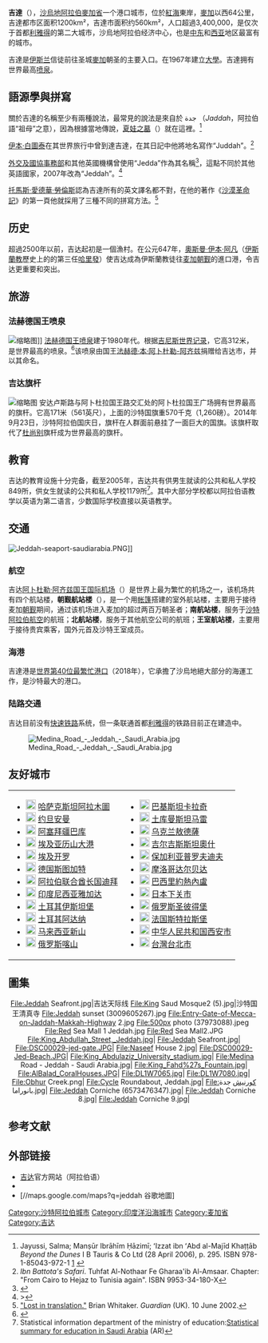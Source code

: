 {{Infobox settlement
|official_name = 吉達
|nickname =   紅海的新娘
|native_name = جدّة ''Jidda''
|settlement_type=市
|motto = 吉達與眾不同
|image_skyline = Jeddah Corniche 36.jpg
|image_caption = 吉達市鎮廳
|image_flag = 
|flag_link = 
|flag_size = 80px
|image_shield = 
|shield_link = 
|shield_size = 40px
|pushpin_map = Saudi Arabia
|map_caption = 吉達在沙烏地阿拉伯的位置
|coordinates_display = inline,title
|subdivision_type  = [[國家|國家]]
|subdivision_name  = [[沙烏地阿拉伯|沙烏地阿拉伯]]
|subdivision_type1 = [[沙烏地阿拉伯行政區劃|省]]
|subdivision_name1 = [[麥加省|麥加省]]
|subdivision_type2 =
|subdivision_name2 =
|leader_title = 市長
|leader_name = Hani Abu Ras<ref>{{cite web |url=http://www.saudigazette.com.sa/index.cfm?method=home.regcon&contentID=2010081981360 |title=Abu Ras promises new Jeddah |publisher=Saudigazette.com.sa |date=2010-08-19 |accessdate=2011-04-17 |deadurl=yes |archiveurl=https://web.archive.org/web/20141214035134/http://www.saudigazette.com.sa/index.cfm?method=home.regcon&contentID=2010081981360 |archivedate=2014-12-14 }}</ref>
|leader_title1 = City Governor
|leader_name1 = Mish'al Al-Saud
|leader_title2 = 省长
|leader_name2 = Mishaal bin Abdullah Al Saud
|established_title = 建立於
|established_date = 公元前六世紀
|established_title2 = 加入沙烏地阿拉伯
|established_date2 = 1925年
|established_title3 =
|established_date3 =
|area_magnitude =
|unit_pref = Metric
|area_km2 = 1570
|area_metro_km2 = 3000
|area_urban_km2 = 1686
|elevation_m = 12
|area_footnotes =
|population_note =
|population_as_of = 2010
|population_total = 3456259
|population_density_km2 =
|population_density_sq_mi =
|population_urban =
|population_metro =
|population_footnotes = <ref name=syb>{{cite web|title=Population|url=http://www.cdsi.gov.sa/yb47/Pages/MixChapter2.htm|work=Statistical Yearbook 47 (2011)|publisher=Central Department Of Statistics & Information|accessdate=15 November 2013|deadurl=yes|archiveurl=https://web.archive.org/web/20131201022443/http://www.cdsi.gov.sa/yb47/Pages/MixChapter2.htm|archivedate=2013年12月1日}}</ref>
|timezone = [[阿拉伯標準時間|AST]]
|utc_offset = +3
|timezone_DST = [[阿拉伯標準時間|AST]]
|utc_offset_DST = +3
|postal_code_type = 郵編
|postal_code = 以21開頭的5位數字碼
|area_code = +966-12
|website = [http://www.jeddah.gov.sa/english/index.php Jeddah Municipality]
|latd=21 |latm=32 |lats=36 |latNS=N
|longd=39 |longm=10 |longs=22 |longEW=E
|coordinates_region = SA
|coordinates_type  = type:city
}}
'''吉達'''（{{lang-ar|'''جدّة'''}}），[[沙烏地阿拉伯|沙烏地阿拉伯]][[麥加省|麥加省]]一个港口城市，位於[[紅海|紅海]]東岸，[[麥加|麥加]]以西64公里，吉達都市区面积1200km²，吉達市面积约560km²，人口超過3,400,000，是仅次于首都[[利雅得|利雅得]]的第二大城市，沙烏地阿拉伯经济中心，也是[[中东|中东]]和[[西亚|西亚]]地区最富有的城市。

吉達是[[伊斯兰|伊斯兰]]信徒前往圣城[[麥加|麥加]]朝圣的主要入口。在1967年建立[[大學|大學]]。吉達拥有世界最高[[喷泉|喷泉]]。

== 語源學與拼寫 ==

關於吉達的名稱至少有兩種說法，最常見的說法是來自於 جدة （''Jaddah''，阿拉伯語“祖母”之意），因為根據當地傳說，[[夏娃之墓|夏娃之墓]]（{{Coord|21|29|31|N|39|11|24|E}}）就在這裡。<ref>Jayussi, Salma; Manṣūr Ibrāhīm Ḥāzimī; ʻIzzat ibn ʻAbd al-Majīd Khaṭṭāb  ''Beyond the Dunes'' I B Tauris & Co Ltd (28 April 2006), p. 295. ISBN 978-1-85043-972-1  [http://books.google.co.uk/books?id=0aEnJNBD-QAC&lpg=PR13&lr=&pg=PA295#v=onepage&q=&f=false] {{Wayback|url=http://books.google.co.uk/books?id=0aEnJNBD-QAC&lpg=PR13&lr=&pg=PA295#v=onepage&q=&f=false |date=20150404085539 }}</ref>

[[伊本·白圖泰|伊本·白圖泰]]在其世界旅行中曾到達吉達，在其日記中他將地名寫作“Juddah”。<ref>''Ibn Battota's Safari''. Tuhfat Al-Nothaar Fe Gharaa'ib Al-Amsaar. Chapter: "From Cairo to Hejaz to Tunisia again". ISBN 9953-34-180-X</ref>

[[外交及國協事務部|外交及國協事務部]]和其他英國機構曾使用“Jedda”作為其名稱<ref>{{cite web|url=https://discovery.nationalarchives.gov.uk/details/r/C16496|title=Foreign and Commonwealth Office: British Embassy, Jedda: Registered Files|access-date=2019-03-31|archive-date=2019-05-15|archive-url=https://web.archive.org/web/20190515075029/https://discovery.nationalarchives.gov.uk/details/r/C16496|dead-url=no}}</ref>，這點不同於其他英語國家，2007年改為“Jeddah”。<ref>>{{cite web|url=https://www.gov.uk/world/organisations/british-consulate-general-jeddah/office/british-consulate-general-jeddah|title=British Consulate General Jeddah|access-date=2019-03-31|archive-date=2020-11-12|archive-url=https://web.archive.org/web/20201112015208/https://www.gov.uk/world/organisations/british-consulate-general-jeddah/office/british-consulate-general-jeddah|dead-url=no}}</ref>

[[托馬斯·愛德華·勞倫斯|托馬斯·愛德華·勞倫斯]]認為吉達所有的英文譯名都不對，在他的著作《[[沙漠革命記|沙漠革命記]]》的第一頁他就採用了三種不同的拼寫方法。<ref>[http://www.guardian.co.uk/world/2002/jun/10/israel1 "Lost in translation."] {{Wayback|url=http://www.guardian.co.uk/world/2002/jun/10/israel1 |date=20120314110142 }} Brian Whitaker. ''Guardian'' (UK). 10 June 2002.</ref>

== 历史 ==

超過2500年以前，吉达起初是一個漁村。在公元647年，[[奧斯曼·伊本·阿凡|奧斯曼·伊本·阿凡]]（[[伊斯蘭教|伊斯蘭教]]歷史上的的第三任[[哈里發|哈里發]]）使吉达成為伊斯蘭教徒往[[麦加朝觐|麦加朝觐]]的進口港，令吉达更重要和突出。

== 旅游 ==

=== 法赫德国王喷泉 ===
[[File:King_Fahd_Fountain.jpg|缩略图]]]]
[[吉达喷泉|法赫德国王喷泉]]建于1980年代。根据[[吉尼斯世界记录|吉尼斯世界记录]]，它高312米，是世界最高的喷泉。<ref>{{Cite web|title=King Fahd’s Fountain in Saudi Arabia|url=https://www.prosperityfountain.com/tallest-water-fountain.html|accessdate=2020-01-15|author=|date=|format=|work=Prosperity Fountain|publisher=|language=|archive-date=2020-12-05|archive-url=https://web.archive.org/web/20201205084659/https://www.prosperityfountain.com/tallest-water-fountain.html|dead-url=no}}</ref>该喷泉由国王[[法赫德·本·阿卜杜勒-阿齐兹|法赫德·本·阿卜杜勒-阿齐兹]]捐赠给吉达市，并以其命名。

=== 吉达旗杆 ===
[[File:Jeddah_Fahne.JPG|缩略图]]
安达卢斯路与阿卜杜拉国王路交汇处的阿卜杜拉国王广场拥有世界最高的旗杆。它高171米（561英尺），上面的沙特国旗重570千克（1,260磅）。2014年9月23日，沙特阿拉伯国庆日，旗杆在人群面前悬挂了一面巨大的国旗。该旗杆取代了[[杜尚别|杜尚别]]旗杆成为世界最高的旗杆。

== 教育 ==

吉达的教育设施十分完备，截至2005年，吉达共有供男生就读的公共和私人学校849所，供女生就读的公共和私人学校1179所<ref>Statistical information department of the ministry of education:[http://www.moe.gov.sa/statscenter/tawzee.rar Statistical summary for education in Saudi Arabia] {{Wayback|url=http://www.moe.gov.sa/statscenter/tawzee.rar |date=20151222091009 }} (AR)</ref>。其中大部分学校都以阿拉伯语教学以英语为第二语言，少数国际学校直接以英语教学。

== 交通 ==

[[File:Jeddah-seaport-saudiarabia.PNG|thumb]]]]

=== 航空 ===
{{Main|阿卜杜勒·阿齐兹国王国际机场}}

吉达[[阿卜杜勒·阿齐兹国王国际机场|阿卜杜勒·阿齐兹国王国际机场]]（{{lang|en|King Abdulaziz International Airport}}）是世界上最为繁忙的机场之一，该机场共有四个航站楼，'''朝觐航站楼'''（{{lang|en|Hajj Terminal}}），是一个用[[帐篷|帐篷]]搭建的室外航站楼，主要用于接待麦加[[朝觐|朝觐]]期间，通过该机场进入麦加的超过两百万朝圣者；'''南航站楼'''，服务于[[沙特阿拉伯航空|沙特阿拉伯航空]]的航班；'''北航站楼'''，服务于其他航空公司的航班；'''王室航站楼'''，主要用于接待贵宾乘客，国外元首及沙特王室成员。

=== 海港 ===
{{Main|吉达港}}

吉達港是[[世界貨櫃吞吐量最大港口列表#2004-2020年前二十大港口|世界第40位最繁忙港口]]（2018年），它承擔了沙烏地絕大部分的海運工作，是沙特最大的港口。

=== 陆路交通 ===

吉达目前没有[[快速铁路|快速铁路]]系统，但一条联通首都[[利雅得|利雅得]]的铁路目前正在建造中。

[[File:Medina_Road_-_Jeddah_-_Saudi_Arabia.jpg|thumbnail]]

== 友好城市 ==

{|
| valign="top" |

* [[File:Flag_of_Kazakhstan.svg|20px]] [[哈萨克斯坦|哈萨克斯坦]][[阿拉木圖|阿拉木圖]]
* [[File:Flag_of_Jordan.svg|20px]] [[约旦|约旦]][[安曼|安曼]]
* [[File:Flag_of_Azerbaijan.svg|20px]] [[阿塞拜疆|阿塞拜疆]][[巴库|巴库]]
* [[File:Flag_of_Egypt.svg|20px]] [[埃及|埃及]][[亚历山大港|亚历山大港]]
* [[File:Flag_of_Egypt.svg|20px]] [[埃及|埃及]][[开罗|开罗]]
* [[File:Flag_of_Germany.svg|20px]] [[德国|德国]][[斯图加特|斯图加特]]
* [[File:Flag_of_the_United_Arab_Emirates.svg|20px]] [[阿拉伯联合酋长国|阿拉伯联合酋长国]][[迪拜|迪拜]]
* [[File:Flag_of_Indonesia.svg|20px]] [[印度尼西亚|印度尼西亚]][[雅加达|雅加达]]
* [[File:Flag_of_Turkey.svg|20px]] [[土耳其|土耳其]][[伊斯坦堡|伊斯坦堡]]
* [[File:Flag_of_Turkey.svg|20px]] [[土耳其|土耳其]][[阿达纳|阿达纳]]
* [[File:Flag_of_Malaysia.svg|20px]] [[马来西亚|马来西亚]][[新山|新山]]
* [[File:Flag_of_Russia.svg|20px]] [[俄罗斯|俄罗斯]][[喀山|喀山]]

| valign="top" |

* [[File:Flag_of_Pakistan.svg|20px]] [[巴基斯坦|巴基斯坦]][[卡拉奇|卡拉奇]]
* [[File:Flag_of_Turkmenistan.svg|20px]] [[土库曼斯坦|土库曼斯坦]][[马雷_(城市)|马雷]]
* [[File:Flag_of_Ukraine.svg|20px]] [[乌克兰|乌克兰]][[敖德薩|敖德薩]]
* [[File:Flag_of_Kyrgyzstan.svg|20px]] [[吉尔吉斯斯坦|吉尔吉斯斯坦]][[奧什|奧什]]
* [[File:Flag_of_Bulgaria.svg|20px]] [[保加利亚|保加利亚]][[普罗夫迪夫|普罗夫迪夫]]
* [[File:Flag_of_Morocco.svg|20px]] [[摩洛哥|摩洛哥]][[达尔贝达|达尔贝达]]
* [[File:Flag_of_Brazil.svg|20px]] [[巴西|巴西]][[里約熱內盧|里約熱內盧]]
* [[File:Flag_of_Japan.svg|20px]] [[日本|日本]][[下关市|下关市]]
* [[File:Flag_of_Russia.svg|20px]] [[俄罗斯|俄罗斯]][[圣彼得堡|圣彼得堡]]
* [[File:Flag_of_France.svg|20px]] [[法国|法国]][[斯特拉斯堡|斯特拉斯堡]]
* [[File:Flag_of_the_People's_Republic_of_China.svg|20px]] [[中华人民共和国|中华人民共和国]][[西安市|西安市]]
* [[File:Flag_of_Taiwan.svg|20px]]  [[台灣|台灣]][[台北市|台北市]]

|}

== 圖集 ==
<center>
<gallery widths="120" heights="120" perrow="5" style="border: 5px solid #a86; box-shadow: 0.1em 0.1em 0.5em rgba(0,0,0,0.75); border-radius: 0.5em;">
File:Jeddah Seafront.jpg|吉达天际线
File:King Saud Mosque2 (5).jpg|沙特国王清真寺
File:Jeddah sunset (3009605267).jpg
File:Entry-Gate-of-Mecca-on-Jaddah-Makkah-Highway 2.jpg
File:500px photo (37973088).jpeg
File:Red Sea Mall 1 Jeddah.jpg
File:Red Sea Mall2.JPG
File:King_Abdullah_Street,_Jeddah.jpg| 
File:Jeddah Seafront.jpg| 
File:DSC00029-jed-gate.JPG| 
File:Naseef House 2.jpg| 
File:DSC00029-Jed-Beach.JPG| 
File:King_Abdulaziz_University_stadium.jpg| 
File:Medina Road - Jeddah - Saudi Arabia.jpg| 
File:King_Fahd%27s_Fountain.jpg| 
File:AlBalad_CoralHouses.JPG|  
File:DL1W7065.jpg| 
File:DL1W7080.jpg| 
File:Obhur Creek.png| 
File:Cycle Roundabout, Jeddah.jpg| 
File:كورنيش جدة بانوراما.jpg| 
File:Jeddah Corniche (6573476347).jpg| 
File:Jeddah Corniche 8.jpg| 
File:Jeddah Corniche 9.jpg| 
</gallery>
</center>

==参考文献==
{{reflist}}

== 外部链接 ==
{{Commons+cat|جدة|吉达|Jeddah}}
* [https://web.archive.org/web/20070531224917/http://www.jeddah.gov.sa/ 吉达]官方网站（阿拉伯语）
* {{wikivoyage-inline|en:Jeddah|吉达{{en icon}}}}
* [//maps.google.com/maps?q=jeddah 谷歌地圖]
{{Authority control}}
{{Portal bar|阿拉伯世界|地理|历史|伊斯兰教|世界遗产}}

{{DEFAULTSORT: Jeddah}}
[[Category:沙特阿拉伯城市|Category:沙特阿拉伯城市]]
[[Category:印度洋沿海城市|Category:印度洋沿海城市]]
[[Category:麦加省|Category:麦加省]]
[[Category:吉达|Category:吉达]]